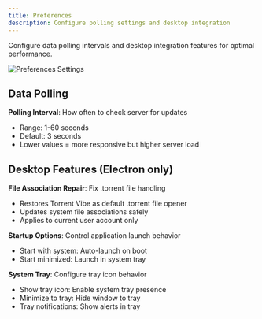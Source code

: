 ```yaml
---
title: Preferences
description: Configure polling settings and desktop integration
---
```


Configure data polling intervals and desktop integration features for optimal performance.

![Preferences Settings](/screenshots/TorrentVibeScreenshot_PreferencesPollingSettings.png)

## Data Polling

**Polling Interval**: How often to check server for updates
- Range: 1-60 seconds
- Default: 3 seconds
- Lower values = more responsive but higher server load

## Desktop Features (Electron only)

**File Association Repair**: Fix .torrent file handling
- Restores Torrent Vibe as default .torrent file opener
- Updates system file associations safely
- Applies to current user account only

**Startup Options**: Control application launch behavior
- Start with system: Auto-launch on boot
- Start minimized: Launch in system tray

**System Tray**: Configure tray icon behavior
- Show tray icon: Enable system tray presence
- Minimize to tray: Hide window to tray
- Tray notifications: Show alerts in tray